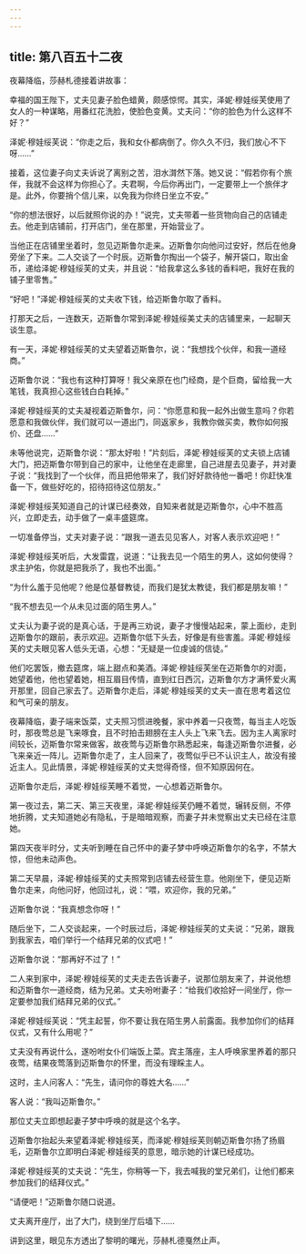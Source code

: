 ```yaml
---
---
---
```

title: 第八百五十二夜
---






夜幕降临，莎赫札德接着讲故事：





幸福的国王陛下，丈夫见妻子脸色蜡黄，颇感惊愕。其实，泽妮·穆娃绥芙使用了女人的一种谋略，用番红花洗脸，使脸色变黄。丈夫问：“你的脸色为什么这样不好？”

泽妮·穆娃绥芙说：“你走之后，我和女仆都病倒了。你久久不归，我们放心不下呀……”

接着，这位妻子向丈夫诉说了离别之苦，泪水潸然下落。她又说：“假若你有个旅伴，我就不会这样为你担心了。夫君啊，今后你再出门，一定要带上一个旅伴才是。此外，你要捎个信儿来，以免我为你终日坐立不安。”

“你的想法很好，以后就照你说的办！”说完，丈夫带着一些货物向自己的店铺走去。他走到店铺前，打开店门，坐在那里，开始营业了。

当他正在店铺里坐着时，忽见迈斯鲁尔走来。迈斯鲁尔向他问过安好，然后在他身旁坐了下来。二人交谈了一个时辰。迈斯鲁尔掏出一个袋子，解开袋口，取出金币，递给泽妮·穆娃绥芙的丈夫，并且说：“给我拿这么多钱的香料吧，我好在我的铺子里零售。”

“好吧！”泽妮·穆娃绥芙的丈夫收下钱，给迈斯鲁尔取了香料。

打那天之后，一连数天，迈斯鲁尔常到泽妮·穆娃绥美丈夫的店铺里来，一起聊天谈生意。

有一天，泽妮·穆娃绥芙的丈夫望着迈斯鲁尔，说：“我想找个伙伴，和我一道经商。”

迈斯鲁尔说：“我也有这种打算呀！我父亲原在也门经商，是个巨商，留给我一大笔钱，我真担心这些钱白白耗掉。”

泽妮·穆娃绥芙的丈夫凝视着迈斯鲁尔，问：“你愿意和我一起外出做生意吗？你若愿意和我做伙伴，我们就可以一道出门，同返家乡，我教你做买卖，教你如何报价、还盘……”

未等他说完，迈斯鲁尔说：“那太好啦！”片刻后，泽妮·穆娃绥芙的丈夫锁上店铺大门，把迈斯鲁尔带到自己的家中，让他坐在走廊里，自己进屋去见妻子，并对妻子说：“我找到了一个伙伴，而且把他带来了，我们好好款待他一番吧！你赶快准备一下，做些好吃的，招待招待这位朋友。”

泽妮·穆娃绥芙知道自己的计谋已经奏效，自知来者就是迈斯鲁尔，心中不胜高兴，立即走去，动手做了一桌丰盛筵席。

一切准备停当，丈夫对妻子说：“跟我一道去见见客人，对客人表示欢迎吧！”

泽妮·穆娃绥芙听后，大发雷霆，说道：“让我去见一个陌生的男人，这如何使得？求主护佑，你就是把我杀了，我也不出面。”

“为什么羞于见他呢？他是位基督教徒，而我们是犹太教徒，我们都是朋友嘛！”

“我不想去见一个从未见过面的陌生男人。”

丈夫认为妻子说的是真心话，于是再三劝说，妻子才慢慢站起来，蒙上面纱，走到迈斯鲁尔的跟前，表示欢迎。迈斯鲁尔低下头去，好像是有些害羞。泽妮·穆娃绥芙的丈夫眼见客人低头无语，心想：“无疑是一位虔诚的信徒。”

他们吃罢饭，撤去筵席，端上甜点和美酒。泽妮·穆娃绥芙坐在迈斯鲁尔的对面，她望着他，他也望着她，相互眉目传情，直到红日西沉，迈斯鲁尔方才满怀爱火离开那里，回自己家去了。迈斯鲁尔走后，泽妮·穆娃绥芙的丈夫一直在思考着这位和气可亲的朋友。

夜幕降临，妻子端来饭菜，丈夫照习惯进晚餐，家中养着一只夜莺，每当主人吃饭时，那夜莺总是飞来啄食，且不时拍击翅膀在主人头上飞来飞去。因为主人离家时间较长，迈斯鲁尔常来做客，故夜莺与迈斯鲁尔熟悉起来，每逢迈斯鲁尔进餐，必飞来亲近一阵儿。迈斯鲁尔走了，主人回来了，夜莺似乎已不认识主人，故没有接近主人。见此情景，泽妮·穆娃绥芙的丈夫觉得奇怪，但不知原因何在。

迈斯鲁尔走后，泽妮·穆娃绥芙睡不着觉，一心想着迈斯鲁尔。

第一夜过去，第二天、第三天夜里，泽妮·穆娃绥芙仍睡不着觉，辗转反侧，不停地折腾，丈夫知道她必有隐私，于是暗暗观察，而妻子并未觉察出丈夫已经在注意她。

第四天夜半时分，丈夫听到睡在自己怀中的妻子梦中呼唤迈斯鲁尔的名字，不禁大惊，但他未动声色。

第二天早晨，泽妮·穆娃绥芙的丈夫照常到店铺去经营生意。他刚坐下，便见迈斯鲁尔走来，向他问好，他回过礼，说：“喂，欢迎你，我的兄弟。”

迈斯鲁尔说：“我真想念你呀！”

随后坐下，二人交谈起来，一个时辰过后，泽妮·穆娃绥芙的丈夫说：“兄弟，跟我到我家去，咱们举行一个结拜兄弟的仪式吧！”

迈斯鲁尔说：“那再好不过了！”

二人来到家中，泽妮·穆娃绥芙的丈夫走去告诉妻子，说那位朋友来了，并说他想和迈斯鲁尔一道经商，结为兄弟。丈夫吩咐妻子：“给我们收拾好一间坐厅，你一定要参加我们结拜兄弟的仪式。”

泽妮·穆娃绥芙说：“凭主起誓，你不要让我在陌生男人前露面。我参加你们的结拜仪式，又有什么用呢？”

丈夫没有再说什么，遂吩咐女仆们端饭上菜。宾主落座，主人呼唤家里养着的那只夜莺，结果夜莺落到迈斯鲁尔的怀里，而没有理睬主人。

这时，主人问客人：“先生，请问你的尊姓大名……”

客人说：“我叫迈斯鲁尔。”

那位丈夫立即想起妻子梦中呼唤的就是这个名字。

迈斯鲁尔抬起头来望着泽妮·穆娃绥芙，而泽妮·穆娃绥芙则朝迈斯鲁尔扬了扬眉毛，迈斯鲁尔立即明白泽妮·穆娃绥芙的意思，暗示她的计谋已经成功。

泽妮·穆娃绥芙的丈夫说：“先生，你稍等一下，我去喊我的堂兄弟们，让他们都来参加我们的结拜仪式。”

“请便吧！”迈斯鲁尔随口说道。

丈夫离开座厅，出了大门，绕到坐厅后墙下……





讲到这里，眼见东方透出了黎明的曙光，莎赫札德戛然止声。